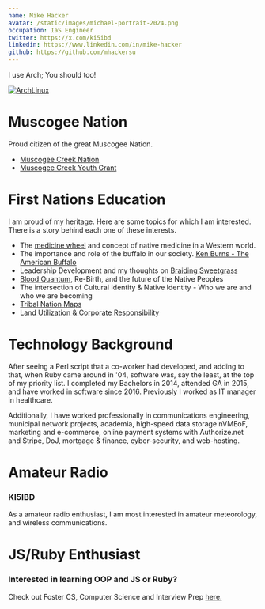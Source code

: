 ```yaml
---
name: Mike Hacker
avatar: /static/images/michael-portrait-2024.png
occupation: IaS Engineer
twitter: https://x.com/ki5ibd
linkedin: https://www.linkedin.com/in/mike-hacker
github: https://github.com/mhackersu
---
```


I use Arch; You should too!

[![ArchLinux](https://img.shields.io/badge/Arch_Linux-1793D1?style=for-the-badge&logo=arch-linux&logoColor=white)](https://archlinux.org/)

# Muscogee Nation

Proud citizen of the great Muscogee Nation.

- [Muscogee Creek Nation](https://www.muscogeenation.com/)
- [Muscogee Creek Youth Grant](https://www.mvskokeyouth.com/ysgrant)

# First Nations Education

I am proud of my heritage. Here are some topics for which I am interested. There is a story behind each one of these interests.

- The [medicine wheel](https://www.mvskokvlke.com/blog/medicine-wheel) and concept of native medicine in a Western world.
- The importance and role of the buffalo in our society. [Ken Burns - The American Buffalo](https://www.pbs.org/show/the-american-buffalo/)
- Leadership Development and my thoughts on [Braiding Sweetgrass](https://milkweed.org/book/braiding-sweetgrass)
- [Blood Quantum](https://www.fulcrumbooks.com/product-page/the-great-vanishing-act), Re-Birth, and the future of the Native Peoples
- The intersection of Cultural Identity & Native Identity - Who we are and who we are becoming
- [Tribal Nation Maps](https://www.tribalnationsmaps.com)
- [Land Utilization & Corporate Responsibility](https://www.mvskokvlke.com/blog/land-utilization-corporate-responsibility)

# Technology Background

After seeing a Perl script that a co-worker had developed, and adding to that, when Ruby came around in '04, software was, say the least, at the top of my priority list.
I completed my Bachelors in 2014, attended GA in 2015, and have worked in software since 2016. Previously I worked as IT manager in healthcare.

Additionally, I have worked professionally in communications engineering, municipal network projects, academia, high-speed data storage nVMEoF, marketing and e-commerce, online payment systems with Authorize.net and Stripe, DoJ, mortgage & finance, cyber-security, and web-hosting.

# Amateur Radio

### KI5IBD

As a amateur radio enthusiast, I am most interested in amateur meteorology, and wireless communications.

# JS/Ruby Enthusiast

### Interested in learning OOP and JS or Ruby?

Check out Foster CS, Computer Science and Interview Prep [here.](https://fostercs.github.io)
